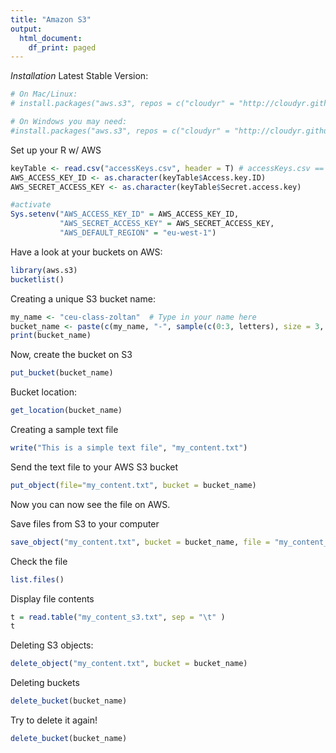 ```yaml
---
title: "Amazon S3"
output:
  html_document:
    df_print: paged
---
```


*Installation*
Latest Stable Version:
```r
# On Mac/Linux:
# install.packages("aws.s3", repos = c("cloudyr" = "http://cloudyr.github.io/drat"))

# On Windows you may need:
#install.packages("aws.s3", repos = c("cloudyr" = "http://cloudyr.github.io/drat"), INSTALL_opts = "--no-multiarch")
```

Set up your R w/ AWS
```r
keyTable <- read.csv("accessKeys.csv", header = T) # accessKeys.csv == the CSV downloaded from AWS containing your Acces & Secret keys
AWS_ACCESS_KEY_ID <- as.character(keyTable$Access.key.ID)
AWS_SECRET_ACCESS_KEY <- as.character(keyTable$Secret.access.key)

#activate
Sys.setenv("AWS_ACCESS_KEY_ID" = AWS_ACCESS_KEY_ID,
           "AWS_SECRET_ACCESS_KEY" = AWS_SECRET_ACCESS_KEY,
           "AWS_DEFAULT_REGION" = "eu-west-1") 
```

Have a look at your buckets on AWS:
```r
library(aws.s3)
bucketlist()
```

Creating a unique S3 bucket name:
```r
my_name <- "ceu-class-zoltan"  # Type in your name here
bucket_name <- paste(c(my_name, "-", sample(c(0:3, letters), size = 3, replace = TRUE)), collapse = "")
print(bucket_name)
```

Now, create the bucket on S3
```r
put_bucket(bucket_name)
```

Bucket location:
```r
get_location(bucket_name)
```

Creating a sample text file
```r
write("This is a simple text file", "my_content.txt")
```

Send the text file to your AWS S3 bucket
```r
put_object(file="my_content.txt", bucket = bucket_name)
```
Now you can now see the file on AWS.

Save files from S3 to your computer
```r
save_object("my_content.txt", bucket = bucket_name, file = "my_content_s3.txt")
```

Check the file
```r
list.files()
```

Display file contents
```r
t = read.table("my_content_s3.txt", sep = "\t" )
t
```

Deleting S3 objects:
```r
delete_object("my_content.txt", bucket = bucket_name)
```

Deleting buckets
```r
delete_bucket(bucket_name)
```

Try to delete it again!
```r
delete_bucket(bucket_name)
```





